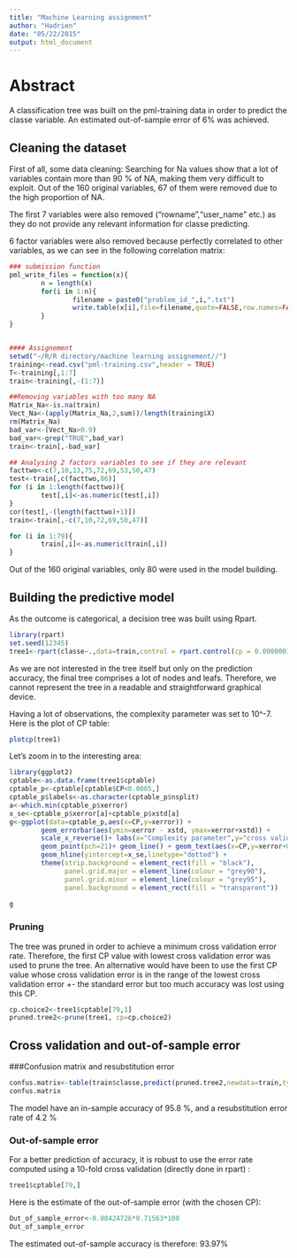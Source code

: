 ```yaml
---
title: "Machine Learning assignment"
author: "Hadrien"
date: "05/22/2015"
output: html_document
---
```


# Abstract

A classification tree was built on the pml-training data in order to predict the classe variable. An estimated out-of-sample error of 6% was achieved.

## Cleaning the dataset

First of all, some data cleaning:
Searching for Na values show that a lot of variables contain more than 90 % of NA, making them very difficult to exploit.
Out of the 160 original variables, 67 of them were removed due to the high proportion of NA.

The first 7 variables were also removed ("rowname","user_name" etc.) as they do not provide any relevant information for classe predicting.

6 factor variables were also removed because perfectly correlated to other variables, as we can see in the following correlation matrix:
```r

### submission function
pml_write_files = function(x){
        n = length(x)
        for(i in 1:n){
                filename = paste0("problem_id_",i,".txt")
                write.table(x[i],file=filename,quote=FALSE,row.names=FALSE,col.names=FALSE)
        }
}


#### Assignement
setwd("~/R/R directory/machine learning assignement//")
training<-read.csv("pml-training.csv",header = TRUE)
T<-training[,1:7]
train<-training[,-(1:7)]

##Removing variables with too many NA
Matrix_Na<-is.na(train)
Vect_Na<-(apply(Matrix_Na,2,sum))/length(training$X)
rm(Matrix_Na)
bad_var<-(Vect_Na>0.9)
bad_var<-grep("TRUE",bad_var)
train<-train[,-bad_var]

## Analysing 2 factors variables to see if they are relevant
facttwo<-c(7,10,13,75,72,69,53,50,47)
test<-train[,c(facttwo,86)]
for (i in 1:length(facttwo)){
        test[,i]<-as.numeric(test[,i])
}
cor(test[,-(length(facttwo)+1)])
train<-train[,-c(7,10,72,69,50,47)]

for (i in 1:79){
        train[,i]<-as.numeric(train[,i])
}
```

Out of the 160 original variables, only 80 were used in the model building.

## Building the predictive model

As the outcome is categorical, a decision tree was built using Rpart. 

```r
library(rpart)
set.seed(12345)
tree1<-rpart(classe~.,data=train,control = rpart.control(cp = 0.0000001))
```

As we are not interested in the tree itself but only on the prediction accuracy, the final tree comprises a lot of nodes and leafs. Therefore, we cannot represent the tree in a readable and straightforward graphical device.

Having a lot of observations, the complexity parameter was set to 10^-7. Here is the plot of CP table:
```r
plotcp(tree1)
```

Let's zoom in to the interesting area:


```r
library(ggplot2)
cptable<-as.data.frame(tree1$cptable)
cptable_p<-cptable[cptable$CP<0.0005,]
cptable_p$labels<-as.character(cptable_p$nsplit)
a<-which.min(cptable_p$xerror)
x_se<-cptable_p$xerror[a]+cptable_p$xstd[a]
g<-ggplot(data=cptable_p,aes(x=CP,y=xerror)) +
        geom_errorbar(aes(ymin=xerror - xstd, ymax=xerror+xstd)) +
        scale_x_reverse()+ labs(x="Complexity parameter",y="cross validation error") +
        geom_point(pch=21)+ geom_line() + geom_text(aes(x=CP,y=xerror+0.005,label=labels),cex=3)+
        geom_hline(yintercept=x_se,linetype="dotted") +
        theme(strip.background = element_rect(fill = "black"),
              panel.grid.major = element_line(colour = "grey90"),
              panel.grid.minor = element_line(colour = "grey95"),
              panel.background = element_rect(fill = "transparent"))
        
g
```

### Pruning
The tree was pruned in order to achieve a minimum cross validation error rate. Therefore, the first CP value with lowest cross validation error was used to prune the tree. 
An alternative would have been to use the first CP value whose cross validation error is in the range of the lowest cross validation error +- the standard error but too much accuracy was lost using this CP.
```r
cp.choice2<-tree1$cptable[79,1]
pruned.tree2<-prune(tree1, cp=cp.choice2)
```

## Cross validation and out-of-sample error

###Confusion matrix and resubstitution error
```r
confus.matrix<-table(train$classe,predict(pruned.tree2,newdata=train,type="class"))
confus.matrix
```
The model have an in-sample accuracy of 95.8 %, and a resubstitution error rate of 4.2 %

### Out-of-sample error

For a better prediction of accuracy, it is robust to use the error rate computed using a 10-fold cross validation (directly done in rpart) :
```r
tree1$cptable[79,]
```

Here is the estimate of the out-of-sample error (with the chosen CP):
```r
Out_of_sample_error<-0.08424726*0.71563*100
Out_of_sample_error
```

The estimated out-of-sample accuracy is therefore: 93.97%
